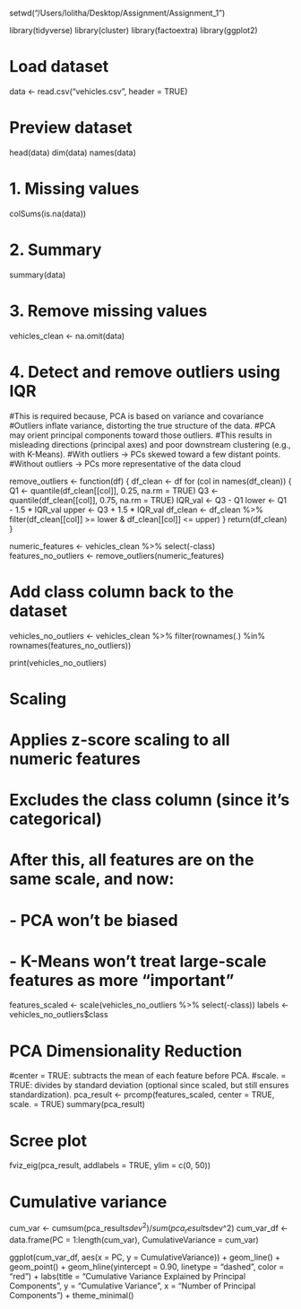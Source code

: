setwd("/Users/lolitha/Desktop/Assignment/Assignment_1")

library(tidyverse)
library(cluster)
library(factoextra)
library(ggplot2)

# Load dataset
data <- read.csv("vehicles.csv", header = TRUE)

# Preview dataset
head(data)
dim(data)
names(data)

# 1. Missing values
colSums(is.na(data))

# 2. Summary
summary(data)

# 3. Remove missing values
vehicles_clean <- na.omit(data)

# 4. Detect and remove outliers using IQR

#This is required because, PCA is based on variance and covariance
#Outliers inflate variance, distorting the true structure of the data.
#PCA may orient principal components toward those outliers.
#This results in misleading directions (principal axes) and poor downstream clustering (e.g., with K-Means).
#With outliers → PCs skewed toward a few distant points.
#Without outliers → PCs more representative of the data cloud

remove_outliers <- function(df) {
  df_clean <- df
  for (col in names(df_clean)) {
    Q1 <- quantile(df_clean[[col]], 0.25, na.rm = TRUE)
    Q3 <- quantile(df_clean[[col]], 0.75, na.rm = TRUE)
    IQR_val <- Q3 - Q1
    lower <- Q1 - 1.5 * IQR_val
    upper <- Q3 + 1.5 * IQR_val
    df_clean <- df_clean %>% filter(df_clean[[col]] >= lower & df_clean[[col]] <= upper)
  }
  return(df_clean)
}

numeric_features <- vehicles_clean %>% select(-class)
features_no_outliers <- remove_outliers(numeric_features)

# Add class column back to the dataset
vehicles_no_outliers <- vehicles_clean %>%
  filter(rownames(.) %in% rownames(features_no_outliers))
  
print(vehicles_no_outliers)

# Scaling
# Applies z-score scaling to all numeric features
# Excludes the class column (since it's categorical)
# After this, all features are on the same scale, and now:
# - PCA won't be biased
# - K-Means won’t treat large-scale features as more “important”
features_scaled <- scale(vehicles_no_outliers %>% select(-class))
labels <- vehicles_no_outliers$class

# PCA Dimensionality Reduction
#center = TRUE: subtracts the mean of each feature before PCA.
#scale. = TRUE: divides by standard deviation (optional since scaled, but still ensures standardization).
pca_result <- prcomp(features_scaled, center = TRUE, scale. = TRUE)
summary(pca_result)

# Scree plot
fviz_eig(pca_result, addlabels = TRUE, ylim = c(0, 50))

# Cumulative variance 
cum_var <- cumsum(pca_result$sdev^2) / sum(pca_result$sdev^2)
cum_var_df <- data.frame(PC = 1:length(cum_var), CumulativeVariance = cum_var)

ggplot(cum_var_df, aes(x = PC, y = CumulativeVariance)) +
  geom_line() +
  geom_point() +
  geom_hline(yintercept = 0.90, linetype = "dashed", color = "red") +
  labs(title = "Cumulative Variance Explained by Principal Components",
       y = "Cumulative Variance", x = "Number of Principal Components") +
  theme_minimal()
